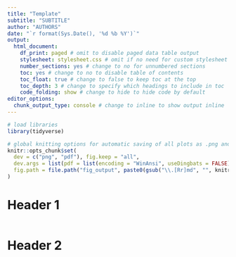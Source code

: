 ```yaml
---
title: "Template"
subtitle: "SUBTITLE"
author: "AUTHORS"
date: "`r format(Sys.Date(), '%d %b %Y')`"
output:
  html_document: 
    df_print: paged # omit to disable paged data table output
    stylesheet: stylesheet.css # omit if no need for custom stylesheet
    number_sections: yes # change to no for unnumbered sections
    toc: yes # change to no to disable table of contents
    toc_float: true # change to false to keep toc at the top
    toc_depth: 3 # change to specify which headings to include in toc
    code_folding: show # change to hide to hide code by default
editor_options:
  chunk_output_type: console # change to inline to show output inline
---
```


```r
# load libraries
library(tidyverse) 

# global knitting options for automatic saving of all plots as .png and .pdf
knitr::opts_chunk$set(
  dev = c("png", "pdf"), fig.keep = "all",
  dev.args = list(pdf = list(encoding = "WinAnsi", useDingbats = FALSE)),
  fig.path = file.path("fig_output", paste0(gsub("\\.[Rr]md", "", knitr::current_input()), "_"))
)
```

# Header 1

```r

```

# Header 2


```r

```


